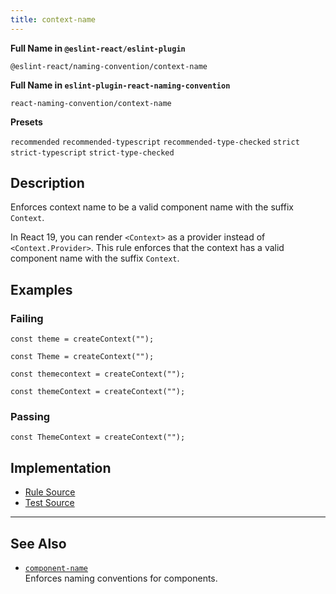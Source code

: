 ```yaml
---
title: context-name
---
```


**Full Name in `@eslint-react/eslint-plugin`**

```plain copy
@eslint-react/naming-convention/context-name
```

**Full Name in `eslint-plugin-react-naming-convention`**

```plain copy
react-naming-convention/context-name
```

**Presets**

`recommended`
`recommended-typescript`
`recommended-type-checked`
`strict`
`strict-typescript`
`strict-type-checked`

## Description

Enforces context name to be a valid component name with the suffix `Context`.

In React 19, you can render `<Context>` as a provider instead of `<Context.Provider>`. This rule enforces that the context has a valid component name with the suffix `Context`.

## Examples

### Failing

```tsx
const theme = createContext("");
```

```tsx
const Theme = createContext("");
```

```tsx
const themecontext = createContext("");
```

```tsx
const themeContext = createContext("");
```

### Passing

```tsx
const ThemeContext = createContext("");
```

## Implementation

- [Rule Source](https://github.com/Rel1cx/eslint-react/tree/main/packages/plugins/eslint-plugin-react-naming-convention/src/rules/context-name.ts)
- [Test Source](https://github.com/Rel1cx/eslint-react/tree/main/packages/plugins/eslint-plugin-react-naming-convention/src/rules/context-name.spec.ts)

---

## See Also

- [`component-name`](./naming-convention-component-name)\
  Enforces naming conventions for components.
